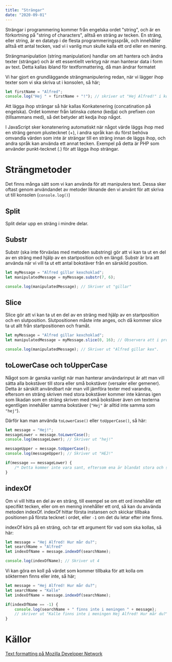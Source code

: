 ```yaml
---
title: "Strängar"
date: "2020-09-01"
---
```


Strängar i programmering kommer från engelska ordet "string", och är en förkortning på "string of characters", alltså en sträng av tecken. En sträng, eller string, är en datatyp i de flesta programmeringsspråk, och innehåller alltså ett antal tecken, vad vi i vanlig mun skulle kalla ett ord eller en mening.

Strängmanipulation (string manipulation) handlar om att hantera och ändra texter (strängar) och är ett essentiellt verktyg när man hanterar data i form av text. Detta kallas ibland för textformattering, då man ändrar formatet 

Vi har gjort en grundläggande strängmanipulering redan, när vi lägger ihop texter som vi ska skriva ut i konsolen, så här;

```javascript
let firstName = "Alfred";
console.log("Hej " + firstName + "!"); // skriver ut "Hej Alfred!" i konsolen
```

Att lägga ihop strängar så här kallas Konkatenering (concatination på engelska). Ordet kommer från latinska *catena* (kedja) och prefixen *con* (tillsammans med), så det betyder att kedja ihop något.

I JavaScript sker konatenering automatiskt när något värde läggs ihop med en sträng genom plustecknet (+), i andra språk kan du först behöva omvandla värden som inte är strängar till en sträng innan de läggs ihop, och andra språk kan använda ett annat tecken. Exempel på detta är PHP som använder punkt-tecknet (.) för att lägga ihop strängar.

# Strängmetoder
Det finns många sätt som vi kan använda för att manipulera text. Dessa sker oftast genom användandet av metoder liknande den vi använt för att skriva ut till konsolen (`console.log()`)

## Split
Split delar upp en sträng i mindre delar.

## Substr
Substr (ska inte förväxlas med metoden substring) gör att vi kan ta ut en del av en sträng med hjälp av en startposition och en längd. Substr är bra att använda när vi vill ta ut ett antal bokstäver från en särskild position.

```javascript
let myMessage = "Alfred gillar kexchoklad";
let manipulatedMessage = myMessage.substr(7, 6);

console.log(manipulatedMessage); // Skriver ut "gillar"
```


## Slice
Slice gör att vi kan ta ut en del av en sträng med hjälp av en startposition och en slutposition. Slutpositionen måste inte anges, och då kommer slice ta ut allt från startpositionen och framåt.

```javascript
let myMessage = "Alfred gillar kexchoklad";
let manipulatedMessage = myMessage.slice(0, 16); // Observera att i programmering börjar man alltid räkna från 0

console.log(manipulatedMessage); // Skriver ut "Alfred gillar kex".

```


## toLowerCase och toUpperCase
Något som är ganska vanligt när man hanterar användarinput är att man vill sätta alla bokstäver till stora eller små bokstäver (versaler eller gemener). Detta är särskilt användbart när man vill jämföra texter med varandra, eftersom en sträng skriven med stora bokstäver kommer inte kännas igen som likadan som en sträng skriven med små bokstäver även om texterna egentligen innehåller samma bokstäver (`"Hej"` är alltid inte samma som `"hej"`).

Därför kan man använda `toLowerCase()` eller `toUpperCase()`, så här:

```javascript
let message = "Hej!";
messageLower = message.toLowerCase();
console.log(messageLower); // Skriver ut "hej!"

messageUpper = message.toUpperCase();
console.log(messageUpper); // Skriver ut "HEJ!"

if(message == messageLower) {
    /* Detta kommer inte vara sant, eftersom ena är blandat stora och små bokstäver men andra är bara stora bokstäver. */
}
```


## indexOf
Om vi vill hitta en del av en sträng, till exempel se om ett ord innehåller ett specifikt tecken, eller om en mening innehåller ett ord, så kan du använda metoden indexOf. indexOf hittar första instansen och skickar tillbaka positionen på första tecknet i ordet, eller `-1` om det du letar efter inte finns.

indexOf körs på en sträng, och tar ett argument för vad som ska kollas, så här:

```javascript
let message = "Hej Alfred! Hur mår du?";
let searchName = "Alfred"
let indexOfName = message.indexOf(searchName);

console.log(indexOfName); // Skriver ut 4
```

Vi kan göra en koll på värdet som kommer tillbaka för att kolla om söktermen finns eller inte, så här;

```javascript
let message = "Hej Alfred! Hur mår du?";
let searchName = "Kalle"
let indexOfName = message.indexOf(searchName);

if(indexOfName == -1) {
    console.log(searchName + " finns inte i meningen " + message);
    // skriver ut "Kalle finns inte i meningen Hej Alfred! Hur mår du?"
}
```


# Källor
[Text formatting på Mozilla Developer Network](https://developer.mozilla.org/en-US/docs/Web/JavaScript/Guide/Text_formatting)